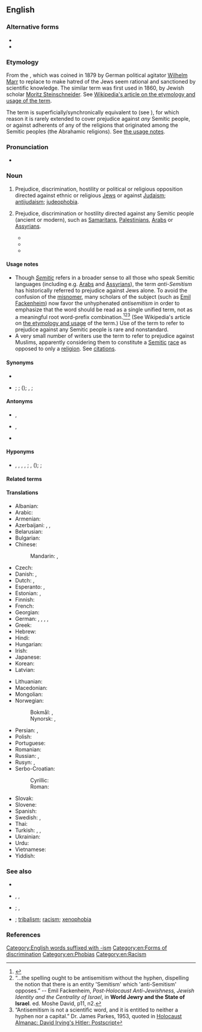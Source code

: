 {{also|antisemitism}}
==English==
{{wikipedia}}

===Alternative forms===
* {{l|en|antisemitism}}
* {{l|en|anti-semitism}}

===Etymology===
From the {{etyl|de|en}} {{m|de|Antisemitismus}}, which was coined in 1879 by German political agitator [[w:Wilhelm Marr|Wilhelm Marr]] to replace {{m|de|Judenhaß||Jew-hatred}} to make hatred of the Jews seem rational and sanctioned by scientific knowledge. The similar term {{m|de|antisemitisch||anti-semitic}} was first used in 1860, by Jewish scholar [[w:Moritz Steinschneider|Moritz Steinschneider]]. See [[w: Antisemitism#Etymology and usage|Wikipedia's article on the etymology and usage of the term]].

The term is superficially/synchronically equivalent to {{prefix|anti|Semitism|lang=en}} (see {{m|en|Semite}}), for which reason it is rarely extended to cover prejudice against ''any'' Semitic people, or against adherents of any of the religions that originated among the Semitic peoples (the Abrahamic religions). See [[#Usage_notes|the usage notes]].

===Pronunciation===
* {{IPA|/ˌæntɪˈsɛmɪˌtɪzəm/|/ˌæntiˈsɛmɪˌtɪzəm/|/ˌæntaɪˈsɛmɪˌtɪzəm/|lang=en}}

===Noun===
{{en-noun|~|head=[[anti-]][[Semitism]]}}

# {{lb|en|narrower sense}} Prejudice, discrimination, hostility or political or religious opposition directed against ethnic or religious [[Jew]]s or against [[Judaism]]; [[antijudaism]]; [[judeophobia]].
# {{lb|en|broader sense|rare|nonstandard}} Prejudice, discrimination or hostility directed against any Semitic people (ancient or modern), such as [[Samaritan]]s, [[Palestinian]]s, [[Arab]]s or [[Assyrians]].
#* {{quote-book|lang=en|year=1986|author=Akhileshwar Singh|title=Political leadership of Jawaharlal Nehru|page=228|passage=But Israel's policy of '''anti-semitism''' against Palestinians was not to the liking of India.}}
#* {{quote-journal|lang=en|year=2002|author=Jerusalem Center for Public Affairs|journal=Post-Holocaust and Anti-Semitism|issue=1-39|page=36|passage=At this university, a faculty member has even gone so far as to declare Zionism a form of '''anti-Semitism''' against Palestinians.}}
#* {{quote-book|lang=en|year=2003|author=Jeffrey St Clair|title=The Politics of Anti-Semitism|page=41|passage=Bluntly put: if you want to end today's "anti-Semitism" against Jews, end Zionism's "'''anti-Semitism'''" against Palestinians.}}

====Usage notes====
* Though ''[[Semitic]]'' refers in a broader sense to all those who speak Semitic languages (including e.g. [[w:Arab|Arabs]] and [[w:Assyrian people|Assyrians]]), the term ''anti-Semitism'' has historically referred to prejudice against Jews alone. To avoid the confusion of the [[misnomer]], many scholars of the subject (such as [[w:Emil Fackenheim|Emil Fackenheim]]) now favor the unhyphenated ''antisemitism'' in order to emphasize that the word should be read as a single unified term, not as a meaningful root word-prefix combination.<ref>{{cite-web |title=Antisemitism. The Power of Myth (Facing History), ''Defining Antisemitism'' page 2 (PDF page 5) |url=http://www.facinghistory.org/campus/reslib.nsf/99ca830bb4f483948525717f005abfc7/2820f36c177cc758852571860065e8c2/$FILE/complete_antisemitism.pdf |accessdate=2 August 2007 |archiveurl=https://web.archive.org/web/20070807224502/http://www.facinghistory.org/campus/reslib.nsf/99ca830bb4f483948525717f005abfc7/2820f36c177cc758852571860065e8c2/$FILE/complete_antisemitism.pdf |archivedate=7 August 2007 }}</ref><ref>“…the spelling ought to be antisemitism without the hyphen, dispelling the notion that there is an entity 'Semitism' which 'anti-Semitism' opposes.” -- Emil Fackenheim, ''Post-Holocaust Anti-Jewishness, Jewish Identity and the Centrality of Israel'', in '''World Jewry and the State of Israel'''. ed. Moshe David, p11, n2.</ref><ref>“Antisemitism is not a scientific word, and it is entitled to neither a hyphen nor a capital.” Dr. James Parkes, 1953, quoted in [http://www.nizkor.org/ftp.cgi/people/i/irving.david/jackel/postscript-kirk-6 Holocaust Almanac: David Irving's Hitler: Postscript]</ref> (See Wikipedia's article on [[w: Antisemitism#Etymology and usage|the etymology and usage]] of the term.) Use of the term to refer to prejudice against any Semitic people is rare and nonstandard.
* A very small number of writers use the term to refer to prejudice against Muslims, apparently considering them to constitute a [[Semitic]] [[race]] as opposed to only a [[religion]]. See [[Citations:anti-Semitism|citations]].

====Synonyms====
* {{l|en|anti-Semiticism}}
* {{sense|narrower sense}} {{l|en|anti-Jewishness}}; {{l|en|anti-Jewism}}; {{l|en|anti-Judaism}} ({{l|en|antijudaism}}); {{l|en|Jew-hatred}}, {{l|en|Jewhatred}}; {{l|en|Judeophobia}}

====Antonyms====
* {{l|en|philo-Semitism}}, {{l|en|philosemitism}}
* {{l|en|pro-Semitism}}, {{l|en|prosemitism}}
* {{sense|narrower sense}} {{l|en|Judeophilia}}

====Hyponyms====
* {{sense|broader sense}} {{l|en|anti-Jewishness}}, {{l|en|anti-Jewism}}, {{l|en|anti-Judaism}}, {{l|en|Jewhatred}}, {{l|en|Judeophobia}}; {{l|en|anti-Arabism}}, {{l|en|Arabophobia}} ({{l|en|anti-Palestinianism}}); {{l|en|anti-Samaritanism}}; {{l|en|anti-Assyrianism}}

====Related terms====
{{rel3
|[[anti-semite]], [[anti-Semite]], [[antisemite]]|[[anti-semitic]], [[anti-Semitic]], [[antisemitic]]|[[anti-semitical]], [[anti-Semitical]], [[antisemitical]]|[[anti-Semitically]], [[anti-semitically]], [[antisemitically]]
|[[anti-shemite]], [[anti-Shemite]], [[antishemite]]|[[anti-shemitic]], [[anti-Shemitic]], [[antishemitic]]|[[anti-shemitical]], [[anti-Shemitical]], [[antishemitical]]|[[anti-shemitically]], [[anti-Shemitically]], [[antishemitically]]
|lang=en}}

====Translations====
{{trans-top|prejudice or hostility against Jews}}
* Albanian: {{t|sq|antisemitizëm}}
* Arabic: {{t|ar|مُعَادَاة السَّامِيَّة|f|tr=muʿādāt as-sāmiyya}}
* Armenian: {{t+|hy|հակասեմականություն}}
* Azerbaijani: {{t|az|antisemitizm}}, {{t|az|Yəhudi əleyhdarlığı}}, {{t|az|Yəhudi düşmənçiliyi}}
* Belarusian: {{t|be|антысеміты́зм|m}}
* Bulgarian: {{t|bg|антисемити́зъм|m}}
* Chinese:
*: Mandarin: {{t+|cmn|反猶太主義|sc=Hani}}, {{t+|cmn|反犹太主义|tr=fǎn-Yóutài-zhǔyì|sc=Hani}}
* Czech: {{t+|cs|antisemitismus|m}}
* Danish: {{t|da|antisemitisme|c}}, {{t|da|jødehad|n}}
* Dutch: {{t|nl|anti-semitisme|n}}, {{t+|nl|jodenhaat|m}}
* Esperanto: {{t|eo|kontraŭjudismo}}, {{t|eo|antisemitismo}}
* Estonian: {{t|et|antisemitism}}, {{t|et|juudivaenulikkus}}
* Finnish: {{t+|fi|antisemitismi}}
* French: {{t+|fr|anti-sémitisme|m}}
* Georgian: {{t|ka|ანტისემიტიზმი}}
* German: {{t+|de|Antisemitismus|m}}, {{t+|de|Judenhass|m}}, {{t+|de|Judenhaß|m}} {{qualifier|obsolete}}, {{t|de|Judenfeindlichkeit|f}}, {{t|de|Judendiskriminierung|f}}
* Greek: {{t+|el|αντισημιτισμός|m}}
* Hebrew: {{t+|he|אַנְטִישֵׁמִיּוּת|f|tr=antishémiyut}}
* Hindi: {{t|hi|यहूदी विरोधवाद|m|tr=yahūdī virodhavād|sc=Deva}}
* Hungarian: {{t+|hu|antiszemitizmus}}
* Irish: {{t|ga|frith-Sheimíteachas}}
* Japanese: {{t|ja|反ユダヤ主義|tr=han-Yudaya-shugi}}
* Korean: {{t|ko|반유대주의|tr=ban-yudaejuui}}
* Latvian: {{t|lv|antisemītisms|m}}
{{trans-mid}}
* Lithuanian: {{t|lt|antisemitizmas|m}}
* Macedonian: {{t|mk|антисемити́зам|m}}
* Mongolian: {{t|mn|антисемитизм}}
* Norwegian:
*: Bokmål: {{t|nb|antisemittisme|m}}, {{t|nb|jødehat|n}}
*: Nynorsk: {{t|nn|antisemittisme|m}}, {{t|nn|jødehat|n}}
* Persian: {{t|fa|یهودی‌ستیزی|tr=yahudi-setizi}}, {{t|fa|یهودستیزی|tr=yahud-setizi}}
* Polish: {{t+|pl|antysemityzm|m-in}}
* Portuguese: {{t+|pt|antissemitismo|m}}
* Romanian: {{t+|ro|antisemitism|n}}
* Russian: {{t+|ru|антисемити́зм|m}}, {{t+|ru|юдофо́бия|f}}
* Rusyn: {{t|rue|антісеміті́зм|m}}, {{t|rue|юдофо́бія|f}}
* Serbo-Croatian:
*: Cyrillic: {{t|sh|антисемитизам|m}}
*: Roman: {{t+|sh|antisemitizam|m}}
* Slovak: {{t+|sk|antisemitizmus|m}}
* Slovene: {{t|sl|antisemitizem|m}}
* Spanish: {{t+|es|antisemitismo|m}}
* Swedish: {{t+|sv|antisemitism|c}}, {{t+|sv|judehat|n}}
* Thai: {{t|th|การต่อต้านยิว|tr=gaan dtòr dtâan yiw}}
* Turkish: {{t+|tr|antisemitizm}}, {{t|tr|Yahudi karşıtlığı}}, {{t|tr|Yahudi düşmanlığı}}
* Ukrainian: {{t+|uk|антисеміти́зм|m}}
* Urdu: {{t|ur|ضد سامیت|tr=ḍid sāmīt}}
* Vietnamese: {{t|vi|chủ nghĩa bài Do Thái}}
* Yiddish: {{t|yi|אַנטיסעמיטיזם|m}}
{{trans-bottom}}

{{trans-top|prejudice or hostility against any other Semitic people}}
{{trans-mid}}
{{trans-bottom}}

===See also===
* {{l|en|anti-Zionism}}
* {{l|en|antigoyism}}, {{l|en|anti-goyism}}, {{l|en|anti-Goyism}}
* {{l|en|Islamophobia}}; {{l|en|anti-Sunnism}}, {{l|en|anti-Shi'ism}}
* {{l|en|nationalism}}; [[tribalism]]; [[racism]]; [[xenophobia]]

===References===
<references/>

[[Category:English words suffixed with -ism]]
[[Category:en:Forms of discrimination]]
[[Category:en:Phobias]]
[[Category:en:Racism]]
